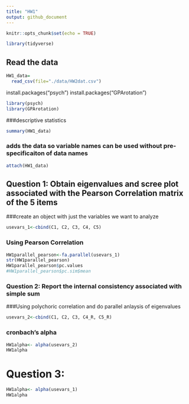 ```yaml
---
title: "HW1"
output: github_document
---
```


```r
knitr::opts_chunk$set(echo = TRUE)

library(tidyverse)

```

## Read the data 
```r
HW1_data=
  read_csv(file="./data/HW2dat.csv")
```
install.packages("psych")
install.packages("GPArotation")

```r
library(psych)
library(GPArotation)
```

###descriptive statistics 
```r
summary(HW1_data)
```

### adds the data so variable names can be used without pre-specificaiton of data names
```r
attach(HW1_data)
```

## Question 1: Obtain eigenvalues and scree plot associated with the Pearson Correlation matrix of the 5 items 

###create an object with just the variables we want to analyze
```r
usevars_1<-cbind(C1, C2, C3, C4, C5)
```
### Using Pearson Correlation
```r
HW1parallel_pearson<-fa.parallel(usevars_1)
str(HW1parallel_pearson)
HW1parallel_pearson$pc.values
#HW1parallel_pearson$pc.sim$mean
```
### Question 2: Report the internal consistency associated with simple sum 
###Using polychoric correlation and do parallel anlaysis of eigenvalues

```r
usevars_2<-cbind(C1, C2, C3, C4_R, C5_R)
```

### cronbach's alpha
```r
HW1alpha<- alpha(usevars_2)
HW1alpha
```
# Question 3: 
```r
HW1alpha<- alpha(usevars_1)
HW1alpha
```

